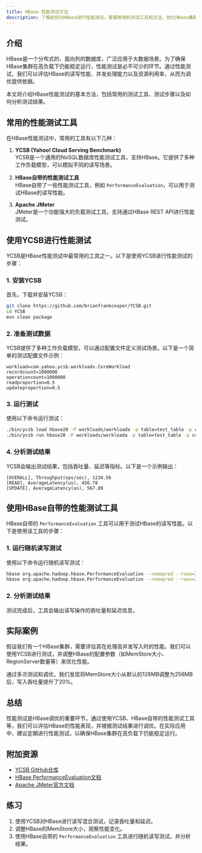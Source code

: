 ```yaml
---
title: HBase 性能测试方法
description: 了解如何对HBase进行性能测试，掌握常用的测试工具和方法，优化HBase集群的性能表现。
---
```


## 介绍

HBase是一个分布式的、面向列的数据库，广泛应用于大数据场景。为了确保HBase集群在高负载下仍能稳定运行，性能测试是必不可少的环节。通过性能测试，我们可以评估HBase的读写性能、并发处理能力以及资源利用率，从而为调优提供依据。

本文将介绍HBase性能测试的基本方法，包括常用的测试工具、测试步骤以及如何分析测试结果。

## 常用的性能测试工具

在HBase性能测试中，常用的工具有以下几种：

1. **YCSB (Yahoo! Cloud Serving Benchmark)**  
   YCSB是一个通用的NoSQL数据库性能测试工具，支持HBase。它提供了多种工作负载模型，可以模拟不同的读写场景。

2. **HBase自带的性能测试工具**  
   HBase自带了一些性能测试工具，例如 `PerformanceEvaluation`，可以用于测试HBase的读写性能。

3. **Apache JMeter**  
   JMeter是一个功能强大的负载测试工具，支持通过HBase REST API进行性能测试。

## 使用YCSB进行性能测试

YCSB是HBase性能测试中最常用的工具之一。以下是使用YCSB进行性能测试的步骤：

### 1. 安装YCSB

首先，下载并安装YCSB：

```bash
git clone https://github.com/brianfrankcooper/YCSB.git
cd YCSB
mvn clean package
```

### 2. 准备测试数据

YCSB提供了多种工作负载模型，可以通过配置文件定义测试场景。以下是一个简单的测试配置文件示例：

```properties
workload=com.yahoo.ycsb.workloads.CoreWorkload
recordcount=1000000
operationcount=1000000
readproportion=0.5
updateproportion=0.5
```

### 3. 运行测试

使用以下命令运行测试：

```bash
./bin/ycsb load hbase20 -P workloads/workloada -p table=test_table -p columnfamily=cf
./bin/ycsb run hbase20 -P workloads/workloada -p table=test_table -p columnfamily=cf
```

### 4. 分析测试结果

YCSB会输出测试结果，包括吞吐量、延迟等指标。以下是一个示例输出：

```plaintext
[OVERALL], Throughput(ops/sec), 1234.56
[READ], AverageLatency(us), 456.78
[UPDATE], AverageLatency(us), 567.89
```

## 使用HBase自带的性能测试工具

HBase自带的 `PerformanceEvaluation` 工具可以用于测试HBase的读写性能。以下是使用该工具的步骤：

### 1. 运行随机读写测试

使用以下命令运行随机读写测试：

```bash
hbase org.apache.hadoop.hbase.PerformanceEvaluation --nomapred --rows=1000000 randomWrite 10
hbase org.apache.hadoop.hbase.PerformanceEvaluation --nomapred --rows=1000000 randomRead 10
```

### 2. 分析测试结果

测试完成后，工具会输出读写操作的吞吐量和延迟信息。

## 实际案例

假设我们有一个HBase集群，需要评估其在处理高并发写入时的性能。我们可以使用YCSB进行测试，并调整HBase的配置参数（如MemStore大小、RegionServer数量等）来优化性能。

通过多次测试和调优，我们发现将MemStore大小从默认的128MB调整为256MB后，写入吞吐量提升了20%。

## 总结

性能测试是HBase调优的重要环节。通过使用YCSB、HBase自带的性能测试工具等，我们可以评估HBase的性能表现，并根据测试结果进行调优。在实际应用中，建议定期进行性能测试，以确保HBase集群在高负载下仍能稳定运行。

## 附加资源

- [YCSB GitHub仓库](https://github.com/brianfrankcooper/YCSB)
- [HBase PerformanceEvaluation文档](https://hbase.apache.org/book.html#_performance_evaluation)
- [Apache JMeter官方文档](https://jmeter.apache.org/usermanual/index.html)

## 练习

1. 使用YCSB对HBase进行读写混合测试，记录吞吐量和延迟。
2. 调整HBase的MemStore大小，观察性能变化。
3. 使用HBase自带的 `PerformanceEvaluation` 工具进行随机读写测试，并分析结果。
